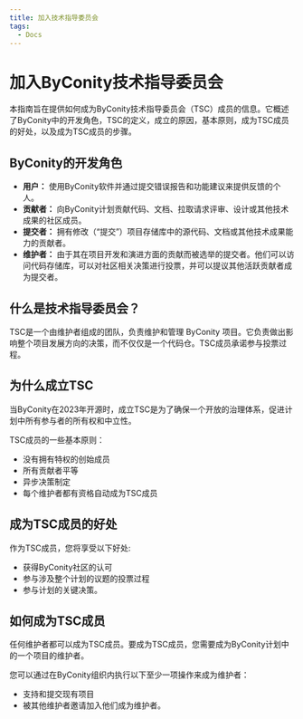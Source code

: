 ```yaml
---
title: 加入技术指导委员会
tags:
  - Docs
---
```

# 加入ByConity技术指导委员会

本指南旨在提供如何成为ByConity技术指导委员会（TSC）成员的信息。它概述了ByConity中的开发角色，TSC的定义，成立的原因，基本原则，成为TSC成员的好处，以及成为TSC成员的步骤。

## ByConity的开发角色
* **用户：** 使用ByConity软件并通过提交错误报告和功能建议来提供反馈的个人。
* **贡献者：** 向ByConity计划贡献代码、文档、拉取请求评审、设计或其他技术成果的社区成员。
* **提交者：** 拥有修改（“提交”）项目存储库中的源代码、文档或其他技术成果能力的贡献者。
* **维护者：** 由于其在项目开发和演进方面的贡献而被选举的提交者。他们可以访问代码存储库，可以对社区相关决策进行投票，并可以提议其他活跃贡献者成为提交者。

## 什么是技术指导委员会？
TSC是一个由维护者组成的团队，负责维护和管理 ByConity 项目。它负责做出影响整个项目发展方向的决策，而不仅仅是一个代码仓。TSC成员承诺参与投票过程。

## 为什么成立TSC
当ByConity在2023年开源时，成立TSC是为了确保一个开放的治理体系，促进计划中所有参与者的所有权和中立性。

TSC成员的一些基本原则：
* 没有拥有特权的创始成员
* 所有贡献者平等
* 异步决策制定
* 每个维护者都有资格自动成为TSC成员

## 成为TSC成员的好处

作为TSC成员，您将享受以下好处:

* 获得ByConity社区的认可
* 参与涉及整个计划的议题的投票过程
* 参与计划的关键决策。

## 如何成为TSC成员

任何维护者都可以成为TSC成员。要成为TSC成员，您需要成为ByConity计划中的一个项目的维护者。

您可以通过在ByConity组织内执行以下至少一项操作来成为维护者：
* 支持和提交现有项目
* 被其他维护者邀请加入他们成为维护者。
